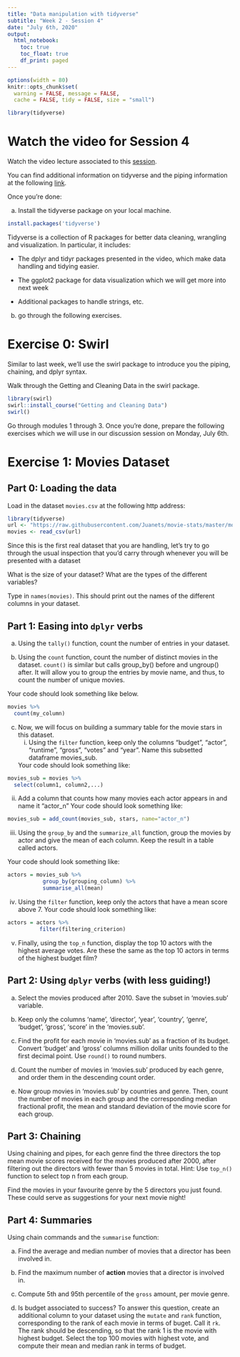 ```yaml
---
title: "Data manipulation with tidyverse"
subtitle: "Week 2 - Session 4"
date: "July 6th, 2020"
output: 
  html_notebook:
    toc: true
    toc_float: true
    df_print: paged
---
```


```r
options(width = 80)
knitr::opts_chunk$set(
  warning = FALSE, message = FALSE,
  cache = FALSE, tidy = FALSE, size = "small")
```


```r
library(tidyverse)
```
# Watch the video for Session 4


Watch the video lecture associated to this [session](https://www.youtube.com/watch?v=4aNBdl_qcBc).

You can find additional information on tidyverse and the piping information at the following [link](https://rafalab.github.io/dsbook/tidyverse.html).


Once you're done:

(a) Install the tidyverse package on your local machine.
```r
install.packages('tidyverse')
```
Tidyverse is a collection of R packages for better data cleaning, wrangling and visualization. In particular, it includes:

- The dplyr and tidyr packages presented in the video, which make data handling and tidying easier.
  
-  The ggplot2 package for data visualization which we will get more into next week

- Additional packages to handle strings, etc.

(b) go through the following exercises.


# Exercise 0: Swirl

Similar to last week, we'll use the swirl package to introduce you the piping, chaining, and dplyr syntax.

Walk through the Getting and Cleaning Data in the swirl package. 

```r
library(swirl)
swirl::install_course("Getting and Cleaning Data")
swirl()

```

Go through modules 1 through 3.
Once you're done, prepare the following exercises which we will use in our discussion session on Monday, July 6th.


# Exercise 1: Movies Dataset

## Part 0: Loading the data

Load in the dataset `movies.csv` at the following http address:

```r
library(tidyverse)
url <- "https://raw.githubusercontent.com/Juanets/movie-stats/master/movies.csv"
movies <- read_csv(url)
```

Since this is the first real dataset that you are handling, let's try to go through the usual inspection that you'd carry through whenever you will be presented with a dataset

What is the size of your dataset? What are the types of the different variables?

Type in `names(movies)`. This should print out the names of the different columns in your dataset.

## Part 1: Easing into `dplyr` verbs

a. Using the `tally()` function, count the number of entries in your dataset.

b. Using the `count` function, count the number of distinct movies in the dataset.
`count()` is similar but calls group_by() before and ungroup() after. It will allow you to group the entries by movie name, and thus, to count the number of unique movies.

Your code should look something like below.

```r
movies %>% 
  count(my_column)
```

c. Now, we will focus on building a summary table for the movie stars in this dataset.
   i. Using the `filter` function, keep only the columns "budget", "actor", "runtime", "gross", "votes" and "year". Name this subsetted dataframe movies_sub.
   
   Your code should look something like:

```r
movies_sub = movies %>% 
  select(column1, column2,...)
```
 
  ii. Add a column that counts how many movies each actor appears in and name it "actor_n"
    Your code should look something like:

```r
movies_sub = add_count(movies_sub, stars, name="actor_n")
```
  
   iii. Using the `group_by` and the `summarize_all` function, group the movies by actor and give the mean of each column. Keep the result in a table called actors.
   
   Your code should look something like:

```r
actors = movies_sub %>%
           group_by(grouping_column) %>%
           summarise_all(mean)
```
 
 iv. Using the `filter` function, keep only the actors that have a mean score above 7. Your code should look something like:

```r
actors = actors %>%
          filter(filtering_criterion)
```
  
  v. Finally, using the `top_n` function, display the top 10 actors with the highest average votes. Are these the same as the top 10 actors in terms of the highest budget film?
   

## Part 2: Using `dplyr` verbs (with less guiding!)

a. Select the movies produced after 2010. 
Save the subset in 'movies.sub' variable.

b. Keep only the columns 'name', 'director', 'year', 'country', 'genre', 'budget', 'gross', 'score'
in the 'movies.sub'.

c. Find the profit for each movie in 'movies.sub' as a fraction of its budget.
Convert 'budget' and 'gross' columns million dollar units founded to the first decimal point.
Use `round()` to round numbers.

d. Count the number of movies in 'movies.sub' produced by each genre,
and order them in the descending count order.

e. Now group movies in 'movies.sub' by countries and genre.
Then, count the number of movies in each group and the corresponding 
median fractional profit, the mean and standard deviation of 
the movie score for each group.


## Part 3: Chaining

Using chaining and pipes, for each genre find the three directors the
top mean movie scores received for the movies produced after 2000,
after filtering out the directors with fewer than 5 movies in total.
Hint: Use `top_n()` function to select top n from each group.

Find the movies in your favourite genre by the 5 directors
you just found. These could serve as suggestions for your next movie night!


## Part 4: Summaries

Using chain commands and the `summarise` function:

a. Find the average and median number of movies that a director has been involved in.

b. Find the maximum number of __action__ movies that a director is involved in.

c. Compute 5th and 95th percentile of the `gross` amount, per movie genre.

d. Is budget associated to success? To answer this question, create an additional column  to your dataset using the `mutate` and `rank` function, corresponding to the rank of each movie in terms of buget. Call it `rk`. The rank should be descending, so that the rank 1 is the movie with highest budget. Select the top 100 movies with highest vote, and compute their mean and median rank in terms of budget.









